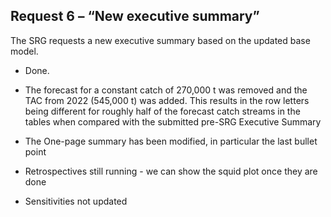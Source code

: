 ## Request 6 -- "New executive summary"

The SRG requests a new executive summary based on the updated base model.

* Done.
* The forecast for a constant catch of 270,000 t was removed and the
  TAC from 2022 (545,000 t) was added. This results in the row letters
  being different for roughly half of the forecast catch streams in the
  tables when compared with the submitted pre-SRG Executive Summary

* The One-page summary has been modified, in particular the last bullet point

* Retrospectives still running - we can show the squid plot once they are done

* Sensitivities not updated